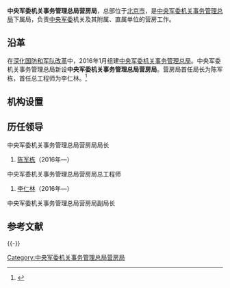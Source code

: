 {{Infobox PRCG
|color = darkgreen
|机构名称 = 中央军委机关事务管理总局营房局
|上级机构 = [[中央军委机关事务管理总局|中央军委机关事务管理总局]]
|机构类型 = 中央军委机关事务管理总局下属局
|军事级别 = 
|标志1 = China Emblem PLA.svg
|标志1说明 = [[中国人民解放军军徽|中国人民解放军军徽]]
|职位1 = 局长
|人员1 = [[陈军栋|陈军栋]]
|衔级1 = 
|职位2 = 总工程师
|人员2 = [[李仁林|李仁林]]
|职位3 =
|人员3 =
|职位4 =
|人员4 =
|地址1 = [[北京市|北京市]]
|成立时间 = 2016年
|a=
|b=
|c=
|d=
|E=
|e=
}}

'''中央军委机关事务管理总局营房局'''，总部位于[[北京市|北京市]]，是[[中央军委机关事务管理总局|中央军委机关事务管理总局]]下属局，负责[[中央军委|中央军委]]机关及其附属、直属单位的营房工作。

== 沿革 ==
在[[深化国防和军队改革|深化国防和军队改革]]中，2016年1月组建[[中央军委机关事务管理总局|中央军委机关事务管理总局]]。中央军委机关事务管理总局新设'''中央军委机关事务管理总局营房局'''。营房局首任局长为陈军栋，首任总工程师为李仁林。<ref>{{Cite web|url=http://www.chinabidding.com.cn/mfgs/CPDNE.html|title=黄寺大院西院10kV外电源、分界室及配电室高压工程施工中标候选人公示|accessdate=2018-03-15|date=2016-09-05|publisher=中国采购与招标网|archiveurl=https://archive.is/20160917180659/http://www.chinabidding.com.cn/mfgs/CPDNE.html|archivedate=2016-09-17|dead-url=no}}</ref>

== 机构设置 ==

== 历任领导 ==
{{col-begin}}
{{col-2}}
; 中央军委机关事务管理总局营房局局长
# [[陈军栋|陈军栋]]（2016年—）

; 中央军委机关事务管理总局营房局总工程师
# [[李仁林|李仁林]]（2016年—）

{{col-2}}
; 中央军委机关事务管理总局营房局副局长

{{col-end}}

== 参考文献 ==
{{Reflist}}

{{-}}
{{中央军委|属}}

[[Category:中央军委机关事务管理总局营房局|Category:中央军委机关事务管理总局营房局]]


{{中华人民共和国军事小作品}}